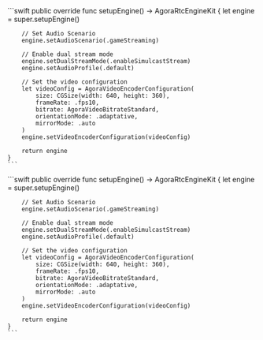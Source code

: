 <PlatformWrapper platform="ios">
    ```swift
    public override func setupEngine() -> AgoraRtcEngineKit {
        let engine = super.setupEngine()

        // Set Audio Scenario
        engine.setAudioScenario(.gameStreaming)

        // Enable dual stream mode
        engine.setDualStreamMode(.enableSimulcastStream)
        engine.setAudioProfile(.default)

        // Set the video configuration
        let videoConfig = AgoraVideoEncoderConfiguration(
            size: CGSize(width: 640, height: 360),
            frameRate: .fps10,
            bitrate: AgoraVideoBitrateStandard,
            orientationMode: .adaptative,
            mirrorMode: .auto
        )
        engine.setVideoEncoderConfiguration(videoConfig)

        return engine
    }
    ```
</PlatformWrapper>
<PlatformWrapper platform="macos">
    ```swift
    public override func setupEngine() -> AgoraRtcEngineKit {
        let engine = super.setupEngine()

        // Set Audio Scenario
        engine.setAudioScenario(.gameStreaming)

        // Enable dual stream mode
        engine.setDualStreamMode(.enableSimulcastStream)
        engine.setAudioProfile(.default)

        // Set the video configuration
        let videoConfig = AgoraVideoEncoderConfiguration(
            size: CGSize(width: 640, height: 360),
            frameRate: .fps10,
            bitrate: AgoraVideoBitrateStandard,
            orientationMode: .adaptative,
            mirrorMode: .auto
        )
        engine.setVideoEncoderConfiguration(videoConfig)

        return engine
    }
    ```
</PlatformWrapper>
